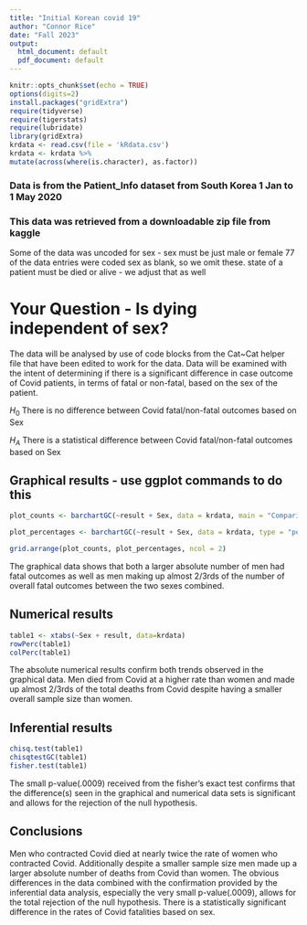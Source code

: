 ```yaml
---
title: "Initial Korean covid 19"
author: "Connor Rice"
date: "Fall 2023"
output:
  html_document: default
  pdf_document: default
---
```


```r
knitr::opts_chunk$set(echo = TRUE)
options(digits=2)
install.packages("gridExtra")
require(tidyverse)
require(tigerstats)
require(lubridate)
library(gridExtra)
krdata <- read.csv(file = 'kRdata.csv')
krdata <- krdata %>%
mutate(across(where(is.character), as.factor))
```
### Data is from the Patient_Info dataset from South Korea 1 Jan to 1 May 2020
### This data was retrieved from a downloadable zip file from kaggle

Some of the data was uncoded for sex - sex must be just male or female
77 of the data entries were coded sex  as blank, so we omit these.
state of a patient must be died or alive - we adjust that as well   
  
# Your Question - Is dying independent of sex?

The data will be analysed by use of code blocks from the Cat~Cat helper file that have been edited to work for the data. Data will be examined with the intent of determining if there is a significant difference in case outcome of Covid patients, in terms of fatal or non-fatal, based on the sex of the patient.

$H_0$ There is no difference between Covid fatal/non-fatal outcomes based on Sex

$H_A$ There is a statistical difference between Covid fatal/non-fatal outcomes based on Sex  

## Graphical results - use ggplot commands to do this  

```r
plot_counts <- barchartGC(~result + Sex, data = krdata, main = "Comparison of Sex and Outcome(#)", xlab = "Outcome", ylab = "Number")

plot_percentages <- barchartGC(~result + Sex, data = krdata, type = "percent", main = "Comparison of Sex and Outcome(%)",xlab = "Outcome", ylab = "Percentage")

grid.arrange(plot_counts, plot_percentages, ncol = 2)
```

The graphical data shows that both a larger absolute number of men had fatal outcomes as well as men making up almost 2/3rds of the number of overall fatal outcomes between the two sexes combined.

## Numerical results

```r
table1 <- xtabs(~Sex + result, data=krdata)
rowPerc(table1)
colPerc(table1)
```

The absolute numerical results confirm both trends observed in the graphical data. Men died from Covid at a higher rate than women and made up almost 2/3rds of the total deaths from Covid despite having a smaller overall sample size than women.

## Inferential results 

```r
chisq.test(table1)
chisqtestGC(table1)
fisher.test(table1)
```

The small p-value(.0009) received from the fisher's exact test confirms that the difference(s) seen in the graphical and numerical data sets is significant and allows for the rejection of the null hypothesis.

## Conclusions

Men who contracted Covid died at nearly twice the rate of women who contracted Covid. Additionally despite a smaller sample size men made up a larger absolute number of deaths from Covid than women. The obvious differences in the data combined with the confirmation provided by the inferential data analysis, especially the very small p-value(.0009), allows for the total rejection of the null hypothesis. There is a statistically significant difference in the rates of Covid fatalities based on sex.
